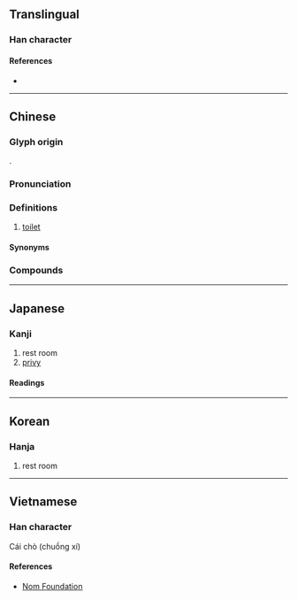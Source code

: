 {{character info}}
==Translingual==

===Han character===
{{Han char|rn=31|rad=囗|as=08|sn=11|four=60227|canj=WQMB|ids=⿴囗青 or ⿴囗靑}}

====References====
* {{Han ref|kx=0219.150|dkj=04797|dj=0447.080|hdz=10720.060|uh=570A|ud=22282|bh=D4AB|bd=54443}}

----

==Chinese==
{{zh-forms}}

===Glyph origin===
{{Han etym}}
{{Han compound|囗|青|ls=psc|c1=s|c2=p}}.

===Pronunciation===
{{zh-pron
|m=qīng
|c=cing1
|mc=y
|oc=y
|cat=n
}}

===Definitions===
{{zh-hanzi}}

# {{zh-o}} [[toilet]]

====Synonyms====
{{zh-dial|廁所}}

===Compounds===
{{zh-der|圊圂|圊肥}}

----

==Japanese==

===Kanji===
{{ja-kanji|grade=|rs=囗08}}

# rest room
# [[privy]]

====Readings====
{{ja-readings
|goon=しょう
|kanon=せい
|kun=かわや-}}

----

==Korean==

===Hanja===
{{ko-hanja|hangeul=청|rv=cheong|mr=ch'ŏng}}

# rest room

----

==Vietnamese==

===Han character===
{{vi-readings|reading=thanh|rs=囗08}}

Cái chò (chuồng xí)

====References====
* [http://nomfoundation.org/common/nom_details.php?codepoint=570a Nom Foundation]